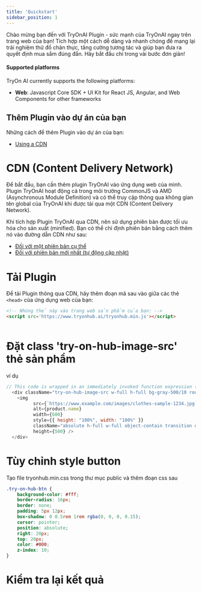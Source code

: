 ```yaml
---
title: 'Quickstart'
sidebar_position: 1
---
```


Chào mừng bạn đến với TryOnAI Plugin - sức mạnh của TryOnAI ngay trên trang web của bạn! Tích hợp một cách dễ dàng và nhanh chóng để mang lại trải nghiệm thử đồ chân thực, tăng cường tương tác và giúp bạn đưa ra quyết định mua sắm đúng đắn. Hãy bắt đầu chỉ trong vài bước đơn giản!

#### Supported platforms

TryOn AI currently supports the following platforms:

- **Web**: Javascript Core SDK + UI Kit for React JS, Angular, and Web Components for other frameworks

## Thêm Plugin vào dự án của bạn

Những cách để thêm Plugin vào dự án của bạn:
- [Using a CDN](/guides/web-plugin/)


# CDN (Content Delivery Network)

Để bắt đầu, bạn cần thêm plugin TryOnAI vào ứng dụng web của mình. Plugin TryOnAI hoạt động cả trong môi trường CommonJS
và AMD (Asynchronous Module Definition) và có thể truy cập thông qua không gian tên global của TryOnAI khi được tải qua
một CDN (Content Delivery Network).

Khi tích hợp Plugin TryOnAI qua CDN, nên sử dụng phiên bản được tối ưu hóa cho sản xuất (minified). Bạn có thể chỉ định phiên bản bằng cách thêm nó vào đường dẫn CDN như sau:

- [Đối với một phiên bản cụ thể](https://tryonai.com/tryonai-plugin-1.2.0.min.js)
- [Đối với phiên bản mới nhất (tự động cập nhật)](https://tryonai.com/tryonai-latest.min.js)

# Tải Plugin

Để tải Plugin thông qua CDN, hãy thêm đoạn mã sau vào giữa các thẻ ```<head>``` của ứng dụng web của bạn:

```html
<!-- Nhúng thẻ này vào trang web sản phẩm của bạn: -->
<script src='https://www.tryonhub.ai/tryonhub.min.js'></script>
 
```

# Đặt class 'try-on-hub-image-src' thẻ sản phẩm
ví dụ
```js
// This code is wrapped in an immediately invoked function expression (IIFE) to create a separate scope
  <div className="try-on-hub-image-src w-full h-full bg-gray-500/10 rounded-xl">
    <img
          src={`https://www.example.com/images/clothes-sample-1234.jpg`}
          alt={product.name}
          width={600}
          style={{ height: "100%", width: "100%" }}
          className="absolute h-full w-full object-contain transition duration-300 ease-in-out group-hover:scale-105 rounded-xl"
          height={500} />
  </div>
```

# Tùy chỉnh style button
Tạo file tryonhub.min.css trong thư mục public và thêm đoạn css sau
```css
.try-on-hub-btn {
    background-color: #fff;
    border-radius: 16px;
    border: none;
    padding: 5px 12px;
    box-shadow: 0 0.5rem 1rem rgba(0, 0, 0, 0.15);
    cursor: pointer;
    position: absolute;
    right: 20px;
    top: 20px;
    color: #000;
    z-index: 10;
}

```

# Kiểm tra lại kết quả
 
[//]: # (- [Using npm]&#40;/guides/web-plugin/npm-guide&#41;)


